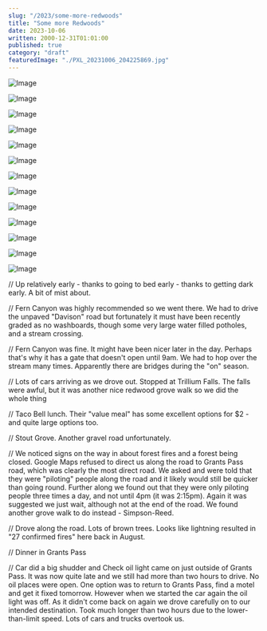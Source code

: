 ```yaml
---
slug: "/2023/some-more-redwoods"
title: "Some more Redwoods"
date: 2023-10-06
written: 2000-12-31T01:01:00
published: true
category: "draft"
featuredImage: "./PXL_20231006_204225869.jpg"
---
```


![Image](PXL_20231006_162552792.jpg)

![Image](PXL_20231006_163307074.jpg)

![Image](PXL_20231006_163441735.jpg)

![Image](PXL_20231006_164105166.jpg)

![Image](PXL_20231006_165743449.jpg)

![Image](PXL_20231006_173442874.jpg)

![Image](PXL_20231006_174702708.jpg)

![Image](PXL_20231006_174850931.jpg)

![Image](PXL_20231006_181129926.jpg)

![Image](PXL_20231006_204140025.jpg)

![Image](PXL_20231006_204225869.jpg)

![Image](PXL_20231006_204233243.jpg)

![Image](PXL_20231006_220104859.jpg)

// Up relatively early - thanks to going to bed early - thanks to getting dark early. A bit of mist about.

// Fern Canyon was highly recommended so we went there. We had to drive the unpaved "Davison" road but fortunately it must have been recently graded as no washboards, though some very large water filled potholes, and a stream crossing.

// Fern Canyon was fine. It might have been nicer later in the day. Perhaps that's why it has a gate that doesn't open until 9am. We had to hop over the stream many times. Apparently there are bridges during the "on" season.

// Lots of cars arriving as we drove out. Stopped at Trillium Falls. The falls were awful, but it was another nice redwood grove walk so we did the whole thing

// Taco Bell lunch. Their "value meal" has some excellent options for $2 - and quite large options too.

// Stout Grove. Another gravel road unfortunately.

// We noticed signs on the way in about forest fires and a forest being closed. Google Maps refused to direct us along the road to Grants Pass road, which was clearly the most direct road. We asked and were told that they were "piloting" people along the road and it likely would still be quicker than going round. Further along we found out that they were only piloting people three times a day, and not until 4pm (it was 2:15pm). Again it was suggested we just wait, although not at the end of the road. We found another grove walk to do instead - Simpson-Reed.

// Drove along the road. Lots of brown trees. Looks like lightning resulted in "27 confirmed fires" here back in August.

// Dinner in Grants Pass

// Car did a big shudder and Check oil light came on just outside of Grants Pass. It was now quite late and we still had more than two hours to drive. No oil places were open. One option was to return to Grants Pass, find a motel and get it fixed tomorrow. However when we started the car again the oil light was off. As it didn't come back on again we drove carefully on to our intended destination. Took much longer than two hours due to the lower-than-limit speed. Lots of cars and trucks overtook us.
